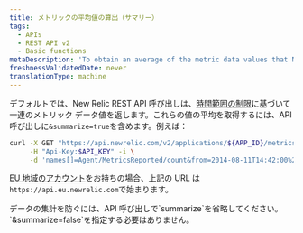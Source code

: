 ```yaml
---
title: メトリックの平均値の算出（サマリー）
tags:
  - APIs
  - REST API v2
  - Basic functions
metaDescription: 'To obtain an average of the metric data values that New Relic''s REST API returns, include "summarize=true" in your API call.'
freshnessValidatedDate: never
translationType: machine
---
```


デフォルトでは、New Relic REST API 呼び出しは、[時間範囲の制限](/docs/apm/apis/requirements/extracting-metric-data#time)に基づいて一連のメトリック データ値を返します。これらの値の平均を取得するには、API 呼び出しに`&summarize=true`を含めます。例えば：

```sh
curl -X GET "https://api.newrelic.com/v2/applications/${APP_ID}/metrics/data.json" \
     -H "Api-Key:$API_KEY" -i \
     -d 'names[]=Agent/MetricsReported/count&from=2014-08-11T14:42:00%2B08:00&to=2014-08-11T15:12:00%2B08:00&summarize=true'
```

[EU 地域のアカウント](/docs/using-new-relic/welcome-new-relic/getting-started/introduction-eu-region-data-center)をお持ちの場合、上記の URL は`https://api.eu.newrelic.com`で始まります。

<Callout variant="tip">
  データの集計を防ぐには、API 呼び出しで`summarize`を省略してください。`&summarize=false`を指定する必要はありません。
</Callout>